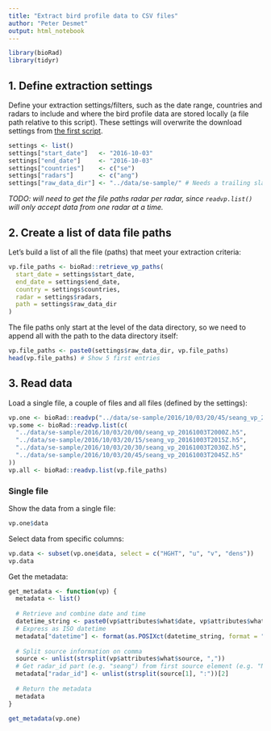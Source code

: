 ```yaml
---
title: "Extract bird profile data to CSV files"
author: "Peter Desmet"
output: html_notebook
---
```


```r
library(bioRad)
library(tidyr)
```

## 1. Define extraction settings

Define your extraction settings/filters, such as the date range, countries and radars to include and where the bird profile data are stored locally (a file path relative to this script). These settings will overwrite the download settings from [the first script](1_download_vp.Rmd).

```r
settings <- list()
settings["start_date"]   <- "2016-10-03"
settings["end_date"]     <- "2016-10-03"
settings["countries"]    <- c("se")
settings["radars"]       <- c("ang")
settings["raw_data_dir"] <- "../data/se-sample/" # Needs a trailing slash!
```

*TODO: will need to get the file paths radar per radar, since `readvp.list()` will only accept data from one radar at a time.*

## 2. Create a list of data file paths

Let's build a list of all the file (paths) that meet your extraction criteria:

```r
vp.file_paths <- bioRad::retrieve_vp_paths(
  start_date = settings$start_date,
  end_date = settings$end_date,
  country = settings$countries,
  radar = settings$radars,
  path = settings$raw_data_dir
)
```

The file paths only start at the level of the data directory, so we need to append all with the path to the data directory itself:

```r
vp.file_paths <- paste0(settings$raw_data_dir, vp.file_paths)
head(vp.file_paths) # Show 5 first entries
```

## 3. Read data

Load a single file, a couple of files and all files (defined by the settings):

```r
vp.one <- bioRad::readvp("../data/se-sample/2016/10/03/20/45/seang_vp_20161003T2045Z.h5")
vp.some <- bioRad::readvp.list(c(
  "../data/se-sample/2016/10/03/20/00/seang_vp_20161003T2000Z.h5",
  "../data/se-sample/2016/10/03/20/15/seang_vp_20161003T2015Z.h5",
  "../data/se-sample/2016/10/03/20/30/seang_vp_20161003T2030Z.h5",
  "../data/se-sample/2016/10/03/20/45/seang_vp_20161003T2045Z.h5"
))
vp.all <- bioRad::readvp.list(vp.file_paths)
```

### Single file

Show the data from a single file:

```r
vp.one$data
```

Select data from specific columns:

```r
vp.data <- subset(vp.one$data, select = c("HGHT", "u", "v", "dens"))
vp.data
```

Get the metadata:

```r
get_metadata <- function(vp) {
  metadata <- list()
  
  # Retrieve and combine date and time
  datetime_string <- paste0(vp$attributes$what$date, vp$attributes$what$time)
  # Express as ISO datetime
  metadata["datetime"] <- format(as.POSIXct(datetime_string, format = "%Y%m%d%H%M%S"), "%Y-%m-%dT%H:%M:%SZ")
  
  # Split source information on comma
  source <- unlist(strsplit(vp$attributes$what$source, ","))
  # Get radar_id part (e.g. "seang") from first source element (e.g. "NOD:seang"):
  metadata["radar_id"] <- unlist(strsplit(source[1], ":"))[2]
  
  # Return the metadata
  metadata
}

get_metadata(vp.one)
```

